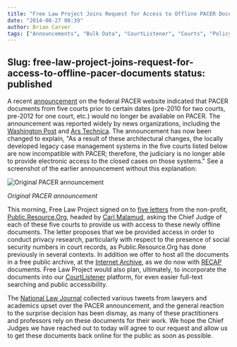 ```yaml
---
title: "Free Law Project Joins Request for Access to Offline PACER Documents"
date: "2014-08-27 08:39"
author: Brian Carver
tags: ["Announcements", "Bulk Data", "CourtListener", "Courts", "Policy", "RECAP", "PACER"]
---
```

Slug: free-law-project-joins-request-for-access-to-offline-pacer-documents
status: published
---

A recent
[announcement](https://www.pacer.gov/announcements/general/webpacer.html)
on the federal PACER website indicated that PACER documents from five
courts prior to certain dates (pre-2010 for two courts, pre-2012 for one
court, etc.) would no longer be available on PACER. The announcement was
reported widely by news organizations, including the [Washington
Post](http://www.washingtonpost.com/blogs/the-switch/wp/2014/08/26/why-pacer-removed-access-to-case-archives-of-five-courts/) and
[Ars
Technica](http://arstechnica.com/tech-policy/2014/08/us-courts-trash-a-decades-worth-of-documents-shrug-it-off/).
The announcement has now been changed to explain, "As a result of these
architectural changes, the locally developed legacy case management
systems in the five courts listed below are now incompatible with PACER;
therefore, the judiciary is no longer able to provide electronic access
to the closed cases on those systems." See a screenshot of the earlier
announcement without this explanation:

![Original PACER announcement](/images/PACER_docs_disappear.png)

*Original PACER announcement*

This morning, Free Law Project signed on to [five
letters](https://law.resource.org/pacer/) from the non-profit,
[Public.Resource.Org](http://resource.org), headed by [Carl
Malamud](https://twitter.com/carlmalamud), asking the Chief Judge of
each of these five courts to provide us with access to these newly
offline documents. The letter proposes that we be provided access in
order to conduct privacy research, particularly with respect to the
presence of social security numbers in court records, as
Public.Resource.Org has done previously in several contexts. In addition
we offer to host all the documents in a free public archive, at the
[Internet Archive](http://archive.org), as we do now
with [RECAP](/recap/) documents. Free Law Project would
also plan, ultimately, to incorporate the documents into our
[CourtListener](https://courtlistener.com) platform, for even easier
full-text searching and public accessibility.

The [National Law
Journal](http://www.nationallawjournal.com/legaltimes/home/id=1202668069612/PACER-Changes-Draw-Ire-of-Attorneys-Journalists?mcode=1202615432600&curindex=1&back=NLJ&slreturn=20140727123321)
collected various tweets from lawyers and academics upset over the PACER
announcement, and the general reaction to the surprise decision has been
dismay, as many of these practitioners and professors rely on these
documents for their work. We hope the Chief Judges we have reached out
to today will agree to our request and allow us to get these documents
back online for the public as soon as possible.


